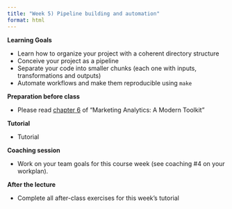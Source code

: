 ```yaml
---
title: "Week 5) Pipeline building and automation"
format: html
---
```


<!--__Obtain business and data understanding, and explore data in R__-->

__Learning Goals__

- Learn how to organize your project with a coherent directory structure
- Conceive your project as a pipeline
- Separate your code into smaller chunks (each one with inputs, transformations and outputs)
- Automate workflows and make them reproducible using `make`


__Preparation before class__

- Please read [chapter 6](https://dprep-book.hannesdatta.com/) of "Marketing Analytics: A Modern Toolkit"


__Tutorial__

- Tutorial <!--(view [slides](tutorial/tutorial.html), view [complete tutorial](tutorial/make-tutorial.html))
-->
<!-- - Check out the [make cheatsheet!](/docs/project/resources/cheat-sheets/tsh_make_cheatsheet.pdf)
-->

__Coaching session__

- Work on your team goals for this course week (see coaching #4 on your workplan).

__After the lecture__

- Complete all after-class exercises for this week's tutorial <!--([View](tutorial/make-tutorial.html), [Download; right click - download file as](tutorial/make-tutorial.Rmd))-->
<!--
- Watch (in this order...)
    - [This is why you should automate the pipeline of your empirical research project](https://youtu.be/9aivqe-phL0)
    - [Four steps to automate & make reproducible your empirical research project](https://youtu.be/rJGGCX6bcPo)
    - The content of the slides shown in the videos is [available here](pipelineautomation.pdf).
- Read the building block ["What are makefiles"](https://tilburgsciencehub.com/learn/makefiles)
- Optional readings
  - Notes on [Automating Your Pipeline](https://tilburgsciencehub.com/topics/automation/workflows/starting/principles-of-project-setup-and-workflow-management/automation/)
  - Revisit the [slidedeck](https://github.com/STAT545-UBC/STAT545-UBC-original-website/blob/master/automation01_slides/slides.md)
-->

<!--
{{% hint info %}}
__Having a hard time with Datacamp, or seeking to practice more?__

Then check [this material on manipulating data using `dplyr` and `tidyr`](https://cengel.github.io/R-data-wrangling/)!
{{% /hint %}}
-->